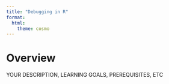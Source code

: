 ```yaml
---
title: "Debugging in R"
format:
  html:
    theme: cosmo
---
```


# Overview {.unnumbered}

YOUR DESCRIPTION, LEARNING GOALS, PREREQUISITES, ETC